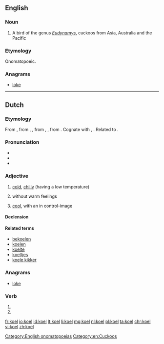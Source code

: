 ==English==
{{wikipedia}}

===Noun===
{{en-noun}}

# A bird of the genus ''[[Eudynamys]]'', cuckoos from Asia, Australia and the Pacific
<!--very melodious voice. (In India, the word "koel" is synonymous to "nightingale")-->

===Etymology===
Onomatopoeic.[[Category:English onomatopoeias]]
[[Category:en:Cuckoos]]

===Anagrams===
* [[loke#English|loke]]

----

==Dutch==

===Etymology===
{{PIE root|nl|gel}}
From {{inh|nl|dum|coel}}, from {{inh|nl|odt|cuol}}, {{m|odt|*kuol||cool, fresh}}, from {{etyl|gem-pro|nl}} {{m|gem-pro|*kōlaz}}, {{m|gem-pro|*kōlijaz||cool}}, from {{etyl|ine-pro|nl}} {{m|ine-pro|*gel-||cold}}. Cognate with {{etyl|en|-}} {{term|cool|lang=en}}, {{etyl|de|-}} {{term|kühl||cool|lang=de}}. Related to {{l|nl|koud}}.

===Pronunciation===
* {{rhymes|ul|lang=nl}}
* {{audio|Nl-koel.ogg|Audio|lang=nl}}
* {{homophones|cool|lang=nl}}

===Adjective===
{{nl-adj}}

# {{context|literally|lang=nl}} [[cold]], [[chilly]] (having a low temperature)
# {{context|figuratively|lang=nl}} without warm feelings
# {{context|figuratively|lang=nl}} [[cool]], with an in control-image

====Declension====
{{nl-decl-adj}}

====Related terms====
* [[bekoelen]]
* [[koelen]]
* [[koelte]]
* [[koeltjes]]
* [[koele kikker]]

===Anagrams===
* [[loke#Dutch|loke]]

===Verb===
{{nl-verb-form}}

# {{nl-verb form of|p=1|n=sg|t=pres|m=ind|koelen}}
# {{nl-verb form of|m=imp|koelen}}

[[fr:koel]]
[[io:koel]]
[[id:koel]]
[[lt:koel]]
[[li:koel]]
[[mg:koel]]
[[nl:koel]]
[[pl:koel]]
[[ta:koel]]
[[chr:koel]]
[[vi:koel]]
[[zh:koel]]